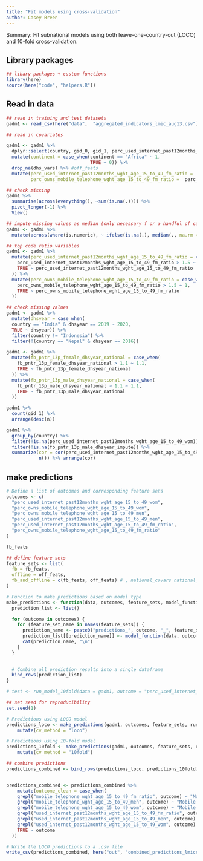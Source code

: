 ```yaml
---
title: "Fit models using cross-validation"
author: Casey Breen
---
```


Summary: Fit subnational models using both leave-one-country-out (LOCO) and 10-fold cross-validation.


## Library packages 

```r
## libary packages + custom functions 
library(here)
source(here("code", "helpers.R"))
```

## Read in data 

```r
## read in training and test datasets 
gadm1 <- read_csv(here("data",  "aggregated_indicators_lmic_aug13.csv"), locale = locale(encoding = "ISO-8859-1")) 

## read in covariates  

gadm1 <- gadm1 %>% 
  dplyr::select(country, gid_0, gid_1, perc_used_internet_past12months_wght_age_15_to_49_wom, continent, all_of(c(dhs_vars, fb_feats, off_feats))) %>% ## the vectors of vars are defined in helper function
  mutate(continent = case_when(continent == "Africa" ~ 1,
                               TRUE ~ 0)) %>%
  drop_na(dhs_vars) %>% #off_feats
  mutate(perc_used_internet_past12months_wght_age_15_to_49_fm_ratio =  perc_used_internet_past12months_wght_age_15_to_49_wom/perc_used_internet_past12months_wght_age_15_to_49_men,
         perc_owns_mobile_telephone_wght_age_15_to_49_fm_ratio =  perc_owns_mobile_telephone_wght_age_15_to_49_wom/perc_owns_mobile_telephone_wght_age_15_to_49_men)
```


```r
## check missing
gadm1 %>%
  summarise(across(everything(), ~sum(is.na(.)))) %>%
  pivot_longer(-1) %>%
  View()

## impute missing values as median (only necessary f or a handful of cases)
gadm1 <- gadm1 %>% 
  mutate(across(where(is.numeric), ~ ifelse(is.na(.), median(., na.rm = TRUE), .)))

## top code ratio variables 
gadm1 <- gadm1 %>%
  mutate(perc_used_internet_past12months_wght_age_15_to_49_fm_ratio = case_when(
    perc_used_internet_past12months_wght_age_15_to_49_fm_ratio > 1.5 ~ 1.5,
    TRUE ~ perc_used_internet_past12months_wght_age_15_to_49_fm_ratio
  )) %>%
  mutate(perc_owns_mobile_telephone_wght_age_15_to_49_fm_ratio = case_when(
    perc_owns_mobile_telephone_wght_age_15_to_49_fm_ratio > 1.5 ~ 1,
    TRUE ~ perc_owns_mobile_telephone_wght_age_15_to_49_fm_ratio
  ))

## check missing values
gadm1 <- gadm1 %>% 
  mutate(dhsyear = case_when(
  country == "India" & dhsyear == 2019 ~ 2020,
  TRUE ~ dhsyear)) %>% 
  filter(country != "Indonesia") %>% 
  filter(!(country == "Nepal" & dhsyear == 2016))

gadm1 <- gadm1 %>% 
  mutate(fb_pntr_13p_female_dhsyear_national = case_when(
    fb_pntr_13p_female_dhsyear_national > 1.1 ~ 1.1,
    TRUE ~ fb_pntr_13p_female_dhsyear_national
  )) %>% 
  mutate(fb_pntr_13p_male_dhsyear_national = case_when(
    fb_pntr_13p_male_dhsyear_national > 1.1 ~ 1.1,
    TRUE ~ fb_pntr_13p_male_dhsyear_national
  ))

gadm1 %>% 
  count(gid_1) %>% 
  arrange(desc(n))

gadm1 %>%
  group_by(country) %>%
  filter(!is.na(perc_used_internet_past12months_wght_age_15_to_49_wom)) %>%
  filter(!is.na(fb_pntr_13p_male_dhsyear_impute)) %>%
  summarize(cor = cor(perc_used_internet_past12months_wght_age_15_to_49_wom, fb_pntr_13p_male_dhsyear_impute),
            n()) %>% arrange(cor)
```

## make predictions 

```r
# Define a list of outcomes and corresponding feature sets
outcomes <- c(
  "perc_used_internet_past12months_wght_age_15_to_49_wom",
  "perc_owns_mobile_telephone_wght_age_15_to_49_wom",
  "perc_owns_mobile_telephone_wght_age_15_to_49_men",
  "perc_used_internet_past12months_wght_age_15_to_49_men",
  "perc_used_internet_past12months_wght_age_15_to_49_fm_ratio",
  "perc_owns_mobile_telephone_wght_age_15_to_49_fm_ratio"
)

fb_feats

## define feature sets 
feature_sets <- list(
  fb = fb_feats,
  offline = off_feats,
  fb_and_offline = c(fb_feats, off_feats) # , national_covars national_covars
)

# Function to make predictions based on model type
make_predictions <- function(data, outcomes, feature_sets, model_function) {
  prediction_list <- list()

  for (outcome in outcomes) {
    for (feature_set_name in names(feature_sets)) {
      prediction_name <- paste0("predictions_", outcome, "_", feature_set_name)
      prediction_list[[prediction_name]] <- model_function(data, outcome, feature_sets[[feature_set_name]])
      cat(prediction_name, "\n")
    }
  }
  

  # Combine all prediction results into a single dataframe
  bind_rows(prediction_list) 
}

# test <- run_model_10fold(data = gadm1, outcome = "perc_used_internet_past12months_wght_age_15_to_49_wom", covar_list = c(off_feats))

## set seed for reproducibility
set.seed(1)

# Predictions using LOCO model
predictions_loco <- make_predictions(gadm1, outcomes, feature_sets, run_loco_model) %>%  
    mutate(cv_method = "loco")

# Predictions using 10-fold model
predictions_10fold <- make_predictions(gadm1, outcomes, feature_sets, run_model_10fold) %>% 
    mutate(cv_method = "10fold")

## combine predictions 
predictions_combined <- bind_rows(predictions_loco, predictions_10fold)


predictions_combined <- predictions_combined %>% 
    mutate(outcome_clean = case_when(
    grepl("mobile_telephone_wght_age_15_to_49_fm_ratio", outcome) ~ "Mobile (Ratio)",
    grepl("mobile_telephone_wght_age_15_to_49_men", outcome) ~ "Mobile (Men)",
    grepl("mobile_telephone_wght_age_15_to_49_wom", outcome) ~ "Mobile (Women)",
    grepl("used_internet_past12months_wght_age_15_to_49_fm_ratio", outcome) ~ "Internet (Ratio)",
    grepl("used_internet_past12months_wght_age_15_to_49_men", outcome) ~ "Internet (Men)",
    grepl("used_internet_past12months_wght_age_15_to_49_wom", outcome) ~ "Internet (Women)",
    TRUE ~ outcome
  )) 

# Write the LOCO predictions to a .csv file
write_csv(predictions_combined, here("out", "combined_predictions_lmics_national_covars_full.csv"))
```


